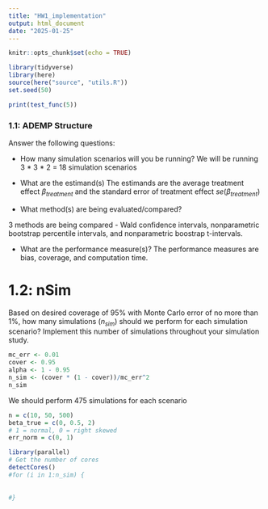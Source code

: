 ```yaml
---
title: "HW1_implementation"
output: html_document
date: "2025-01-25"
---
```


```r
knitr::opts_chunk$set(echo = TRUE)

library(tidyverse)
library(here)
source(here("source", "utils.R"))
set.seed(50)
```

```r
print(test_func(5))
```

### 1.1: ADEMP Structure 

Answer the following questions: 

* How many simulation scenarios will you be running?
We will be running 3 * 3 * 2   = 18 simulation scenarios

* What are the estimand(s)
The estimands are the average treatment effect $\beta_{treatment}$ and the 
standard error of treatment effect $se(\beta_{treatment})$

* What method(s) are being evaluated/compared?

3 methods are being compared - Wald confidence intervals, nonparametric 
bootstrap percentile intervals, and nonparametric boostrap t-intervals.

* What are the performance measure(s)?
The performance measures are bias, coverage, and computation time.

# 1.2: nSim
Based on desired coverage of 95\% with Monte Carlo error of no more than 1\%, how many simulations ($n_{sim}$) should we perform for each simulation scenario?  Implement this number of simulations throughout your simulation study.


```r
mc_err <- 0.01
cover <- 0.95
alpha <- 1 - 0.95
n_sim <- (cover * (1 - cover))/mc_err^2
n_sim
```
We should perform 475 simulations for each scenario
```r
n = c(10, 50, 500)
beta_true = c(0, 0.5, 2)
# 1 = normal, 0 = right skewed
err_norm = c(0, 1)
```

```r
library(parallel)
# Get the number of cores
detectCores()
#for (i in 1:n_sim) {
  
  
#}
```




